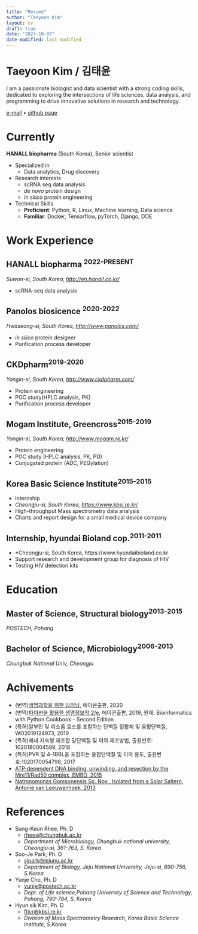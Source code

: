 ```yaml
---
title: "Resume"
author: "Taeyoon Kim"
layout: cv
draft: true
date: "2023-10-07"
date-modified: last-modified
---
```


# Taeyoon Kim / 김태윤

I am a passionate biologist and data scientist with a strong coding skills, dedicated to exploring the intersections of life sciences, data analysis, and programming to drive innovative solutions in research and technology.

<div id="webaddress">
<a href="mailto: deepthought@postech.ac.kr">e-mail</a> &#8226; <a href="https://github.com/partrita">github page</a>
</div>

# Currently

**HANALL biopharma** (South Korea), Senior scientist

- Specialized in
  - Data analytics, Drug discovery 
- Research interests
  - scRNA seq data analysis
  - *de novo* protein design
  - *in silico* protein engineering
- Technical Skills 
  - **Proficient**: Python, R, Linux, Machine learning, Data science
  - **Familiar**: Docker, Tensorflow, pyTorch, Django, DOE

# Work Experience

## HANALL biopharma <sup>2022-PRESENT</sup>
*Suwon-si, South Korea, <http://en.hanall.co.kr/>*

- scRNA-seq data analysis

## Panolos biosicence <sup>2020-2022</sup>

*Hwaseong-si, South Korea, <http://www.panolos.com/>*

- *in silico* protein designer
- Purification process developer

## CKDpharm<sup>2019-2020</sup>

*Yongin-si, South Korea, <http://www.ckdpharm.com/>*

- Protein engineering
- POC study(HPLC analysis, PK)
- Purification process developer

## Mogam Institute, Greencross<sup>2015-2019</sup>

*Yongin-si, South Korea, <http://www.mogam.re.kr/>*

- Protein engineering
- POC study (HPLC analysis, PK, PD)
- Conjugated protein (ADC, PEGylation)


## Korea Basic Science Institute<sup>2015-2015</sup>

- Internship
- *Cheongju-si, South Korea, <https://www.kbsi.re.kr/>*
- High-throughput Mass spectrometry data analysis
- Charts and report design for a small medical device company

## Internship, hyundai Bioland cop.<sup>2011-2011</sup>

- *Cheongju-si, South Korea, https://www.hyundaibioland.co.kr
- Support research and development group for diagnosis of HIV 
- Testing HIV detection kits

# Education

## Master of Science, Structural biology<sup>2013-2015 </sup>
*POSTECH, Pohang*

## Bachelor of Science, Microbiology<sup>2006-2013</sup>
*Chungbuk National Univ, Cheongju*


# Achivements

- (번역)[생명과학을 위한 딥러닝](https://www.aladin.co.kr/shop/wproduct.aspx?ItemId=248232394), 에이콘출판, 2020
- (번역)[파이썬을 활용한 생명정보학 2/e](https://www.aladin.co.kr/shop/wproduct.aspx?ItemId=221792167), 에이콘출판, 2019, 원제: Bioinformatics with Python Cookbook - Second Edition
- (특허)알부민 및 리소좀 효소를 포함하는 단백질 접합체 및 융합단백질, WO2019124973, 2019 
- (특허)체내 지속형 재조합 당단백질 및 이의 제조방법, 출원번호:  1020180004589, 2018
- (특허)PVR 및 4-1BBL을 포함하는 융합단백질 및 이의 용도, 출원번호:1020170054798, 2017
- [ATP‐dependent DNA binding, unwinding, and resection by the Mre11/Rad50 complex, EMBO, 2015](https://www.ncbi.nlm.nih.gov/pubmed/26717941)
- [Natronomonas Gomsonensis Sp. Nov., Isolated from a Solar Saltern, Antonie van Leeuwenhoek, 2013](https://www.ncbi.nlm.nih.gov/pubmed/23851717)   


# References

* Sung-Keun Rhee, Ph. D
    * <rhees@chungbuk.ac.kr>
    * *Department of Microbiology, Chungbuk national university, Cheongju-si, 361-763, S. Korea*

* Soo-Je Park, Ph. D
    * <sjpark@jejunu.ac.kr>
    * *Department of Biology, Jeju National University, Jeju-si, 690-756, S.Korea*

* Yunje Cho, Ph. D
    * <yunje@postech.ac.kr>
    * *Dept. of Life science,Pohang University of Science and Technology, Pohang, 790-784, S. Korea*

* Hyun sik Kim, Ph. D
    * <fticr@kbsi.re.kr>
    * *Division of Mass Spectrometry Research, Korea Basic Science Institute, S.Korea*